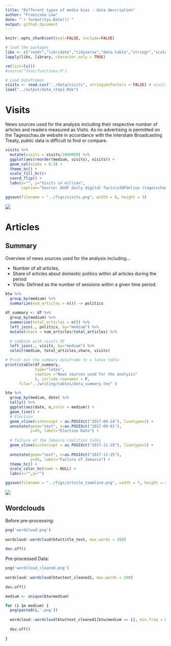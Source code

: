 ```yaml
---
title: "Different types of media bias - data description"
author: "Franziska Löw"
date: "`r format(Sys.Date())`"
output: github_document
---
```


```r
knitr::opts_chunk$set(eval=FALSE, include=FALSE)
```

```r
# load the packages
libs <- c("readr","lubridate","tidyverse","data.table","stringr","scales","ggthemes","xtable")
lapply(libs, library, character.only = TRUE)

rm(list=ls())
#source("func/functions.R")

# Load Dataframes
visits <- read.csv("../data/visits", stringsAsFactors = FALSE) # visits
load("../output/data_step2.Rda")
```

# Visits

News sources used for the analysis including their respective number of articles and readers measured as Visits. As no advertising is permitted on the Tagesschau.de website in accordance with the Interstate Broadcasting Treaty, public data is difficult to find or compare. 

```r
visits %>%
  mutate(visits = visits/1000000) %>%
  ggplot(aes(reorder(medium, visits), visits)) +
  geom_col(alpha = 0.9) +
  theme_hc() +
  scale_fill_hc()+
  coord_flip() +
  labs(x="", y="Visits in million",
       caption="Source: AGOF daily digital facts\nINFOnline (tagesschau.de)")

ggsave(filename = "../figs/visits.png", width = 6, height = 5)
```

![](../figs/visits.png)

# Articles

## Summary

Overview of news sources used for the analysis including...
  
  - Number of all articles, 
  - Share of articles about domestic politics within all articles during the period
  - Visits: Defined as the number of sessions within a given time period. 

```r
btw %>%
  group_by(medium) %>%
  summarize(num_articles = n()) -> politics
  
df_summary <- df %>%
  group_by(medium) %>%
  summarize(total_articles = n()) %>%
  left_join(., politics, by="medium") %>%
  mutate(share = num_articles/total_articles) %>%
  
  # combine with visits df
  left_join(., visits, by="medium") %>%
  select(medium, total_articles,share, visits)
```

```r
# Print out the summary dataframe to a latex table 
print(xtable(df_summary, 
             type="latex",
             caption ="News sources used for the analysis"
             ), include.rownames = F,
      file="../writing/tables/data_summary.tex" )
```

```r
btw %>%
  group_by(medium, date) %>%
  tally() %>%
  ggplot(aes(date, n,color = medium)) +
  geom_line() +
  # Election
  geom_vline(xintercept = as.POSIXct("2017-09-24"), linetype=2) +
  annotate(geom="text", x=as.POSIXct("2017-09-01"), 
           y=45, label="Election Date") +
  
  # failure of the Jamaica coalition talks
  geom_vline(xintercept = as.POSIXct("2017-11-19"), linetype=2) +
  
  annotate(geom="text", x=as.POSIXct("2017-11-25"), 
           y=45, label="Failure of Jamaica") +
  theme_hc() +
  scale_color_hc(name = NULL) +
  labs(x="",y="")

ggsave(filename = "../figs/article_timeline.png", width = 7, height = 4)
```

![](../figs/article_timeline.png)

## Wordclouds 

Before pre-processing:
```r
png('wordcloud.png')
  
wordcloud::wordcloud(btw$title_text, max.words = 200)
  
dev.off()
```

Pre-processed Data:

```r
png('wordcloud_cleaned.png')
  
wordcloud::wordcloud(btw$text_cleaned1, max.words = 200)
  
dev.off()
```

```r
medium <- unique(btw$medium)

for (i in medium) {
  png(paste0(i,'.png'))
  
  wordcloud::wordcloud(btw$text_cleaned1[btw$medium == i], min.freq = 00)
  
  dev.off()
  
}
```


